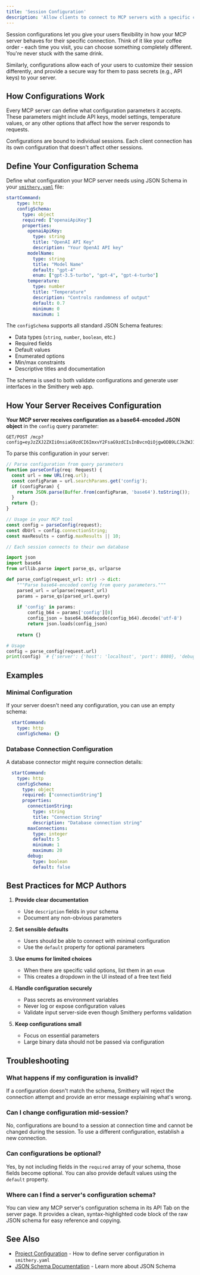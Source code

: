 ```yaml
---
title: 'Session Configuration'
description: 'Allow clients to connect to MCP servers with a specific configuration.'
---
```


Session configurations let you give your users flexibility in how your MCP server behaves for their specific connection. Think of it like your coffee order - each time you visit, you can choose something completely different. You're never stuck with the same drink.

Similarly, configurations allow each of your users to customize their session differently, and provide a secure way for them to pass secrets (e.g., API keys) to your server.

## How Configurations Work

Every MCP server can define what configuration parameters it accepts. These parameters might include API keys, model settings, temperature values, or any other options that affect how the server responds to requests.

<Info>
  Configurations are bound to individual sessions. Each client connection has its own configuration that doesn't affect other sessions.
</Info>

## Define Your Configuration Schema

Define what configuration your MCP server needs using JSON Schema in your [`smithery.yaml`](/build/project-config/smithery-yaml) file:

```yaml smithery.yaml
startCommand:
    type: http
    configSchema:
      type: object
      required: ["openaiApiKey"]
      properties:
        openaiApiKey:
          type: string
          title: "OpenAI API Key"
          description: "Your OpenAI API key"
        modelName:
          type: string
          title: "Model Name"
          default: "gpt-4"
          enum: ["gpt-3.5-turbo", "gpt-4", "gpt-4-turbo"]
        temperature:
          type: number
          title: "Temperature"
          description: "Controls randomness of output"
          default: 0.7
          minimum: 0
          maximum: 1
```

The `configSchema` supports all standard JSON Schema features:
- Data types (`string`, `number`, `boolean`, etc.)
- Required fields
- Default values
- Enumerated options
- Min/max constraints
- Descriptive titles and documentation

The schema is used to both validate configurations and generate user interfaces in the Smithery web app.

## How Your Server Receives Configuration

**Your MCP server receives configuration as a base64-encoded JSON object** in the `config` query parameter:

```
GET/POST /mcp?config=eyJzZXJ2ZXIiOnsiaG9zdCI6ImxvY2FsaG9zdCIsInBvcnQiOjgwODB9LCJkZWJ1ZyI6dHJ1ZX0=
```

To parse this configuration in your server:

<CodeGroup>

```typescript TypeScript
// Parse configuration from query parameters
function parseConfig(req: Request) {
  const url = new URL(req.url);
  const configParam = url.searchParams.get('config');
  if (configParam) {
    return JSON.parse(Buffer.from(configParam, 'base64').toString());
  }
  return {};
}

// Usage in your MCP tool
const config = parseConfig(request);
const dbUrl = config.connectionString;
const maxResults = config.maxResults || 10;

// Each session connects to their own database
```

```python Python
import json
import base64
from urllib.parse import parse_qs, urlparse

def parse_config(request_url: str) -> dict:
    """Parse base64-encoded config from query parameters."""
    parsed_url = urlparse(request_url)
    params = parse_qs(parsed_url.query)
    
    if 'config' in params:
        config_b64 = params['config'][0]
        config_json = base64.b64decode(config_b64).decode('utf-8')
        return json.loads(config_json)
    
    return {}

# Usage
config = parse_config(request.url)
print(config)  # {'server': {'host': 'localhost', 'port': 8080}, 'debug': True}
```

</CodeGroup>



## Examples

### Minimal Configuration

If your server doesn't need any configuration, you can use an empty schema:

```yaml smithery.yaml
  startCommand:
    type: http
    configSchema: {}
```

### Database Connection Configuration

A database connector might require connection details:

```yaml smithery.yaml
  startCommand:
    type: http
    configSchema:
      type: object
      required: ["connectionString"]
      properties:
        connectionString:
          type: string
          title: "Connection String"
          description: "Database connection string"
        maxConnections:
          type: integer
          default: 5
          minimum: 1
          maximum: 20
        debug:
          type: boolean
          default: false
```

## Best Practices for MCP Authors

1. **Provide clear documentation**
   - Use `description` fields in your schema
   - Document any non-obvious parameters

2. **Set sensible defaults**
   - Users should be able to connect with minimal configuration
   - Use the `default` property for optional parameters

3. **Use enums for limited choices**
   - When there are specific valid options, list them in an `enum`
   - This creates a dropdown in the UI instead of a free text field

4. **Handle configuration securely**
   - Pass secrets as environment variables
   - Never log or expose configuration values
   - Validate input server-side even though Smithery performs validation

5. **Keep configurations small**
   - Focus on essential parameters
   - Large binary data should not be passed via configuration

## Troubleshooting

### What happens if my configuration is invalid?

If a configuration doesn't match the schema, Smithery will reject the connection attempt and provide an error message explaining what's wrong.

### Can I change configuration mid-session?

No, configurations are bound to a session at connection time and cannot be changed during the session. To use a different configuration, establish a new connection.

### Can configurations be optional?

Yes, by not including fields in the `required` array of your schema, those fields become optional. You can also provide default values using the `default` property.

### Where can I find a server's configuration schema?

You can view any MCP server's configuration schema in its API Tab on the server page. It provides a clean, syntax-highlighted code block of the raw JSON schema for easy reference and copying.

## See Also

- [Project Configuration](/build/project-config) - How to define server configuration in `smithery.yaml`
- [JSON Schema Documentation](https://json-schema.org/understanding-json-schema/) - Learn more about JSON Schema
